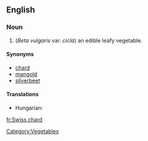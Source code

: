 ==English==

===Noun===
{{en-noun|-}}

# (''Beta vulgaris'' var. ''cicla'') an edible leafy vegetable.

====Synonyms====
*[[chard]]
*[[mangold]]
*[[silverbeet]]

====Translations====
{{trans-top|an edible leafy vegetable}}
* Hungarian: {{t+|hu|mángold}}
{{trans-mid}}
{{trans-bottom}}

[[Category:Vegetables]]

[[fr:Swiss chard]]